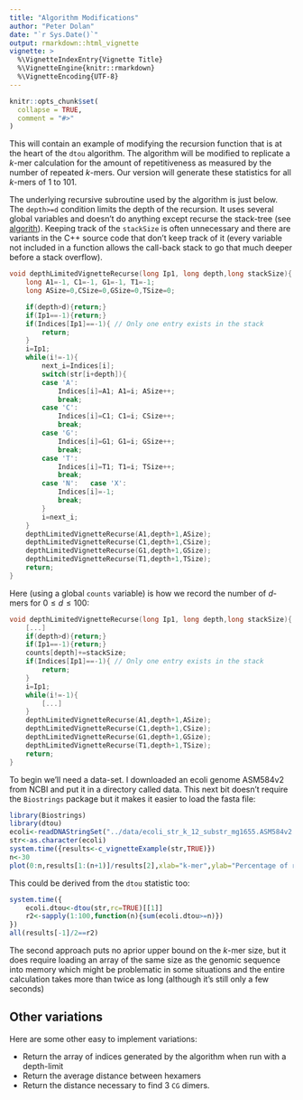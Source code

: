 ```yaml
---
title: "Algorithm Modifications"
author: "Peter Dolan"
date: "`r Sys.Date()`"
output: rmarkdown::html_vignette
vignette: >
  %\VignetteIndexEntry{Vignette Title}
  %\VignetteEngine{knitr::rmarkdown}
  %\VignetteEncoding{UTF-8}
---
```


```r
knitr::opts_chunk$set(
  collapse = TRUE,
  comment = "#>"
)
```

This will contain an example of modifying the recursion function that is at the heart of the `dtou` algorithm.  The algorithm will be modified to replicate a $k$-mer calculation for the amount of repetitiveness as measured by the number of repeated $k$-mers.  Our version will generate these statistics for all $k$-mers of 1 to 101.

The underlying recursive subroutine used by the algorithm is just below.  The `depth>=d` condition limits the depth of the recursion. It uses several global variables and doesn't do anything except recurse the stack-tree (see [algorith](Algorithm.html)).  Keeping track of the `stackSize` is often unnecessary and there are variants in the C++ source code that don't keep track of it (every variable not included in a function allows the call-back stack to go that much deeper before a stack overflow).

```c
void depthLimitedVignetteRecurse(long Ip1, long depth,long stackSize){
	long A1=-1, C1=-1, G1=-1, T1=-1;
	long ASize=0,CSize=0,GSize=0,TSize=0;

	if(depth>d){return;}
	if(Ip1==-1){return;}
	if(Indices[Ip1]==-1){ // Only one entry exists in the stack
		return;
	}
	i=Ip1;
	while(i!=-1){
		next_i=Indices[i];
		switch(str[i+depth]){
		case 'A':
			Indices[i]=A1; A1=i; ASize++;
			break;
		case 'C':
			Indices[i]=C1; C1=i; CSize++;
			break;
		case 'G':
			Indices[i]=G1; G1=i; GSize++;
			break;
		case 'T':
			Indices[i]=T1; T1=i; TSize++;
			break;
		case 'N':	case 'X':
			Indices[i]=-1;
			break;
		}
		i=next_i;
	}
	depthLimitedVignetteRecurse(A1,depth+1,ASize);
	depthLimitedVignetteRecurse(C1,depth+1,CSize);
	depthLimitedVignetteRecurse(G1,depth+1,GSize);
	depthLimitedVignetteRecurse(T1,depth+1,TSize);
	return;
}
```

Here (using a global `counts` variable) is how we record the number of $d$-mers for $0 \le d \le 100$:

```c
void depthLimitedVignetteRecurse(long Ip1, long depth,long stackSize){
	[...]
	if(depth>d){return;}
	if(Ip1==-1){return;}
	counts[depth]+=stackSize;
	if(Indices[Ip1]==-1){ // Only one entry exists in the stack
		return;
	}
	i=Ip1;
	while(i!=-1){
		[...]
	}
	depthLimitedVignetteRecurse(A1,depth+1,ASize);
	depthLimitedVignetteRecurse(C1,depth+1,CSize);
	depthLimitedVignetteRecurse(G1,depth+1,GSize);
	depthLimitedVignetteRecurse(T1,depth+1,TSize);
	return;
}
```

To begin we'll need a data-set.  I downloaded an ecoli genome ASM584v2 from NCBI and put it in a directory called data.  This next bit doesn't require the `Biostrings` package but it makes it easier to load the fasta file:

```r
library(Biostrings)
library(dtou)
ecoli<-readDNAStringSet("../data/ecoli_str_k_12_substr_mg1655.ASM584v2.fa")
str<-as.character(ecoli)
system.time({results<-c_vignetteExample(str,TRUE)})
n<-30
plot(0:n,results[1:(n+1)]/results[2],xlab="k-mer",ylab="Percentage of repetitiveness",type="b",main="Duplication in ecoli")
```

This could be derived from the `dtou` statistic too:

```r
system.time({
	ecoli.dtou<-dtou(str,rc=TRUE)[[1]]
	r2<-sapply(1:100,function(n){sum(ecoli.dtou>=n)})
})
all(results[-1]/2==r2)
```

The second approach puts no aprior upper bound on the $k$-mer size, but it does require loading an array of the same size as the genomic sequence into memory which might be problematic in some situations and the entire calculation takes more than twice as long (although it's still only a few seconds)

## Other variations

Here are some other easy to implement variations:

* Return the array of indices generated by the algorithm when run with a depth-limit
* Return the average distance between hexamers
* Return the distance necessary to find 3 `CG` dimers.

